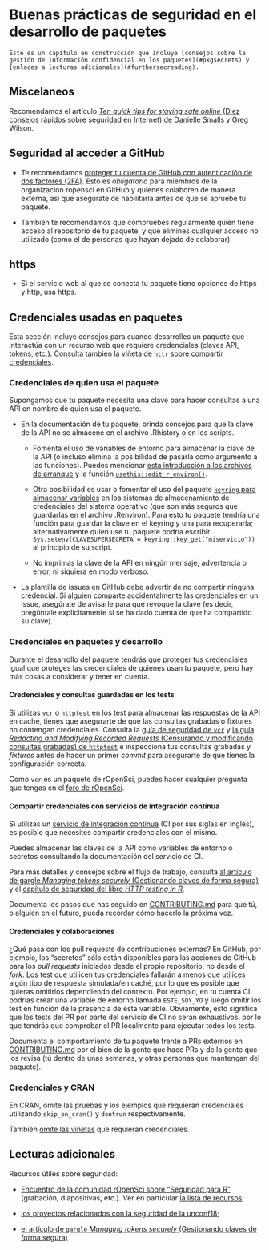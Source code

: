 # Buenas prácticas de seguridad en el desarrollo de paquetes {#package-development-security-best-practices}

```block
Este es un capítulo en construcción que incluye [consejos sobre la gestión de información confidencial en los paquetes](#pkgsecrets) y [enlaces a lecturas adicionales](#furthersecreading).
```

## Miscelaneos {#miscellaneous}

Recomendamos el artículo [*Ten quick tips for staying safe online* (Diez consejos rápidos sobre seguridad en Internet)](https://journals.plos.org/ploscompbiol/article?id=10.1371/journal.pcbi.1008563) de Danielle Smalls y Greg Wilson.

## Seguridad al acceder a GitHub {#git-hub-access-security}

- Te recomendamos [proteger tu cuenta de GitHub con autenticación de dos factores (2FA)](https://docs.github.com/es/authentication/securing-your-account-with-two-factor-authentication-2fa).
  Esto es *obligatorio* para miembros de la organización ropensci en GitHub y quienes colaboren de manera externa, así que asegúrate de habilitarla antes de que se apruebe tu paquete.

- También te recomendamos que compruebes regularmente quién tiene acceso al repositorio de tu paquete, y que elimines cualquier acceso no utilizado (como el de personas que hayan dejado de colaborar).

## https {#https}

- Si el servicio web al que se conecta tu paquete tiene opciones de https y http, usa https.

## Credenciales usadas en paquetes  {#pkgsecrets}

Esta sección incluye consejos para cuando desarrolles un paquete que interactúa con un recurso web que requiere credenciales (claves API, tokens, etc.).
Consulta también [la viñeta de `httr` sobre compartir credenciales](https://httr.r-lib.org/articles/secrets.html).

### Credenciales de quien usa el paquete {#secrets-in-packages-and-user-protection}

Supongamos que tu paquete necesita una clave para hacer consultas a una API en nombre de quien usa el paquete.

- En la documentación de tu paquete, brinda consejos para que la clave de la API no se almacene en el archivo .Rhistory o en los scripts.
  
  - Fomenta el uso de variables de entorno para almacenar la clave de la API (o incluso elimina la posibilidad de pasarla como argumento a las funciones).
    Puedes mencionar [esta introducción a los archivos de arranque](https://rstats.wtf/r-startup.html) y la función [`usethis::edit_r_environ()`](https://usethis.r-lib.org/reference/edit.html).
  
  - Otra posibilidad es usar o fomentar el uso del paquete [`keyring` para almacenar variables](https://github.com/r-lib/keyring#readme) en los sistemas de almacenamiento de credenciales del sistema operativo (que son más seguros que guardarlas en el archivo .Renviron).
    Para esto tu paquete tendría una función para guardar la clave en el keyring y una para recuperarla; alternativamente quien use tu paquete podría escribir `Sys.setenv(CLAVESUPERSECRETA = keyring::key_get("miservicio"))` al principio de su script.
  
  - No imprimas la clave de la API en ningún mensaje, advertencia o error, ni siquiera en modo verboso.

- La plantilla de issues en GitHub debe advertir de no compartir ninguna credencial.
  Si alguien comparte accidentalmente las credenciales en un issue, asegúrate de avisarle para que revoque la clave (es decir, pregúntale explícitamente si se ha dado cuenta de que ha compartido su clave).

### Credenciales en paquetes y desarrollo {#secrets-in-packages-and-development}

Durante el desarrollo del paquete tendrás que proteger tus credenciales igual que proteges las credenciales de quienes usan tu paquete, pero hay más cosas a considerar y tener en cuenta.

#### Credenciales y consultas guardadas en los tests {#secrets-and-recorded-requests-in-tests}

Si utilizas [`vcr`](https://docs.ropensci.org/vcr/) o [`httptest`](https://enpiar.com/r/httptest/) en los test para almacenar las respuestas de la API en caché, tienes que asegurarte de que las consultas grabadas o fixtures no contengan credenciales.
Consulta la [guía de seguridad de `vcr`](https://books.ropensci.org/http-testing/security-chapter.html) y [la guía *Redacting and Modifying Recorded Requests* (Censurando y modificando consultas grabadas) de `httptest`](https://enpiar.com/r/httptest/articles/redacting.html) e inspecciona tus consultas grabadas y *fixtures* antes de hacer un primer *commit* para asegurarte de que tienes la configuración correcta.

Como `vcr` es un paquete de rOpenSci, puedes hacer cualquier pregunta que tengas en el [foro de rOpenSci](https://discuss.ropensci.org/).

#### Compartir credenciales con servicios de integración contínua {#share-secrets-with-ci-services}

Si utilizas un [servicio de integración continua](#ci) (CI por sus siglas en inglés), es posible que necesites compartir credenciales con el mismo.

Puedes almacenar las claves de la API como variables de entorno o secretos consultando la documentación del servicio de CI.

Para más detalles y consejos sobre el flujo de trabajo, consulta [al artículo de gargle *Managing tokens securely* (Gestionando claves de forma segura)](https://gargle.r-lib.org/articles/articles/managing-tokens-securely.html) y el [capítulo de seguridad del libro *HTTP testing in R*](https://books.ropensci.org/http-testing/security-chapter.html).

Documenta los pasos que has seguido en [CONTRIBUTING.md](#friendlyfiles) para que tú, o alguien en el futuro, pueda recordar cómo hacerlo la próxima vez.

#### Credenciales y colaboraciones {#secrets-and-collaborations}

¿Qué pasa con los pull requests de contribuciones externas?
En GitHub, por ejemplo, los "secretos" sólo están disponibles para las acciones de GitHub para los *pull requests* iniciados desde el propio repositorio, no desde el *fork*.
Los test que utilicen tus credenciales fallarán a menos que utilices algún tipo de respuesta simulada/en caché, por lo que es posible que quieras omitirlos dependiendo del contexto.
Por ejemplo, en tu cuenta CI podrías crear una variable de entorno llamada `ESTE_SOY_YO` y luego omitir los test en función de la presencia de esta variable.
Obviamente, esto significa que los tests del PR por parte del servicio de CI no serán exhaustivos, por lo que tendrás que comprobar el PR localmente para ejecutar todos los tests.

Documenta el comportamiento de tu paquete frente a PRs externos en [CONTRIBUTING.md](#friendlyfiles) por el bien de la gente que hace PRs y de la gente que los revisa (tú dentro de unas semanas, y otras personas que mantengan del paquete).

### Credenciales y CRAN {#secrets-and-cran}

En CRAN, omite las pruebas y los ejemplos que requieran credenciales utilizando `skip_on_cran()` y `dontrun` respectivamente.

También [omite las viñetas](https://ropensci.org/technotes/2019/12/08/precompute-vignettes/) que requieran credenciales.

## Lecturas adicionales  {#furthersecreading}

Recursos útiles sobre seguridad:

- [Encuentro de la comunidad rOpenSci sobre "Seguridad para R"](https://ropensci.org/commcalls/2019-05-07/) (grabación, diapositivas, etc.).
  Ver en particular [la lista de recursos](https://ropensci.org/blog/2019/04/09/commcall-may2019/#resources);

- [los proyectos relacionados con la seguridad de la unconf18](https://ropensci.org/blog/2018/06/06/unconf18_recap_2/);

- [el artículo de `gargle` *Managing tokens securely* (Gestionando claves de forma segura)](gargle.r-lib.org/articles/articles/managing-tokens-securely.html)


